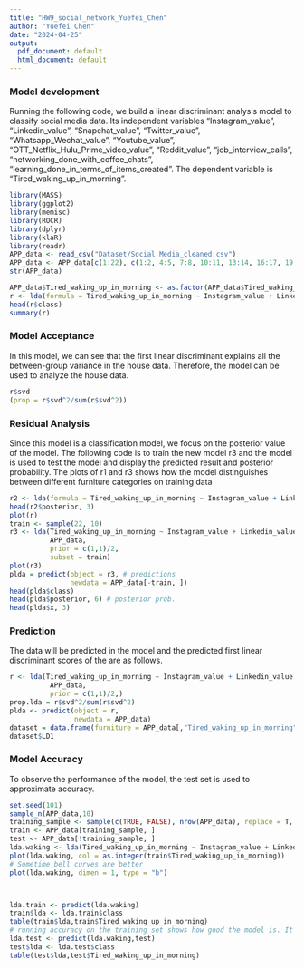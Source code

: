 ```yaml
---
title: "HW9_social_network_Yuefei_Chen"
author: "Yuefei Chen"
date: "2024-04-25"
output:
  pdf_document: default
  html_document: default
---
```


### Model development
Running the following code, we build a linear discriminant analysis model to classify social media data. Its independent variables “Instagram_value”, “Linkedin_value”, “Snapchat_value”, “Twitter_value”, “Whatsapp_Wechat_value”, “Youtube_value”, “OTT_Netflix_Hulu_Prime_video_value”, “Reddit_value”, “job_interview_calls”, “networking_done_with_coffee_chats”, “learning_done_in_terms_of_items_created”. The dependent variable is “Tired_waking_up_in_morning”.

```r
library(MASS)
library(ggplot2)
library(memisc)
library(ROCR)
library(dplyr)
library(klaR)
library(readr)
APP_data <- read_csv("Dataset/Social Media_cleaned.csv")
APP_data <- APP_data[c(1:22), c(1:2, 4:5, 7:8, 10:11, 13:14, 16:17, 19:20, 22:23, 25:33)]
str(APP_data)
```

```R
APP_data$Tired_waking_up_in_morning <- as.factor(APP_data$Tired_waking_up_in_morning)
r <- lda(formula = Tired_waking_up_in_morning ~ Instagram_value + Linkedin_value + Snapchat_value + Twitter_value + Whatsapp_Wechat_value + Youtube_value + OTT_Netflix_Hulu_Prime_video_value + Reddit_value + networking_done_with_coffee_chats + learning_done_in_terms_of_items_created, data = APP_data)
head(r$class)
summary(r)
```
### Model Acceptance
In this model, we can see that the first linear discriminant explains all the between-group variance in the house data. Therefore, the model can be used to analyze the house data.
```R
r$svd
(prop = r$svd^2/sum(r$svd^2))
```

### Residual Analysis
Since this model is a classification model, we focus on the posterior value of the model. The following code is to train the new model r3 and the model is used to test the model and display the predicted result and posterior probability. The plots of r1 and r3 shows how the model distinguishes between different furniture categories on training data

```R
r2 <- lda(formula = Tired_waking_up_in_morning ~ Instagram_value + Linkedin_value + Snapchat_value + Twitter_value + Whatsapp_Wechat_value + Youtube_value + OTT_Netflix_Hulu_Prime_video_value + Reddit_value + networking_done_with_coffee_chats + learning_done_in_terms_of_items_created, data = APP_data, CV = TRUE)
head(r2$posterior, 3)
plot(r)
train <- sample(22, 10)
r3 <- lda(Tired_waking_up_in_morning ~ Instagram_value + Linkedin_value + Snapchat_value + Twitter_value + Whatsapp_Wechat_value + Youtube_value + OTT_Netflix_Hulu_Prime_video_value + Reddit_value + networking_done_with_coffee_chats + learning_done_in_terms_of_items_created, 
          APP_data,
          prior = c(1,1)/2,
          subset = train)
plot(r3)
plda = predict(object = r3, # predictions
               newdata = APP_data[-train, ])
head(plda$class)
head(plda$posterior, 6) # posterior prob.
head(plda$x, 3)
```



### Prediction
The data will be predicted in the model and the predicted first linear discriminant scores of the  are as follows.
```R
r <- lda(Tired_waking_up_in_morning ~ Instagram_value + Linkedin_value + Snapchat_value + Twitter_value + Whatsapp_Wechat_value + Youtube_value + OTT_Netflix_Hulu_Prime_video_value + Reddit_value + job_interview_calls + networking_done_with_coffee_chats + learning_done_in_terms_of_items_created, 
          APP_data,
          prior = c(1,1)/2,)
prop.lda = r$svd^2/sum(r$svd^2)
plda <- predict(object = r,
                newdata = APP_data)
dataset = data.frame(furniture = APP_data[,"Tired_waking_up_in_morning"],lda = plda$x)
dataset$LD1
```

### Model Accuracy
To observe the performance of the model, the test set is used to approximate accuracy. 

```R
set.seed(101)
sample_n(APP_data,10)
training_sample <- sample(c(TRUE, FALSE), nrow(APP_data), replace = T, prob = c(0.75,0.25))
train <- APP_data[training_sample, ]
test <- APP_data[!training_sample, ]
lda.waking <- lda(Tired_waking_up_in_morning ~ Instagram_value + Linkedin_value + Snapchat_value + Twitter_value + Whatsapp_Wechat_value + Youtube_value + OTT_Netflix_Hulu_Prime_video_value + Reddit_value + job_interview_calls + networking_done_with_coffee_chats + learning_done_in_terms_of_items_created, train)
plot(lda.waking, col = as.integer(train$Tired_waking_up_in_morning))
# Sometime bell curves are better
plot(lda.waking, dimen = 1, type = "b")



lda.train <- predict(lda.waking)
train$lda <- lda.train$class
table(train$lda,train$Tired_waking_up_in_morning)
# running accuracy on the training set shows how good the model is. It is not an indication of "true" accuracy. We will use the test set to approximate accuracy
lda.test <- predict(lda.waking,test)
test$lda <- lda.test$class
table(test$lda,test$Tired_waking_up_in_morning)
```

